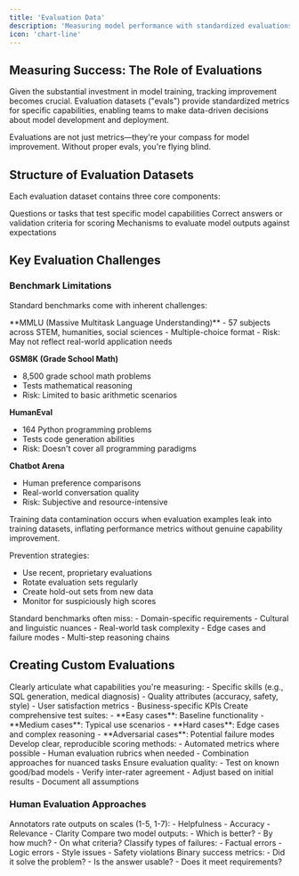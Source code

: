 ```yaml
---
title: 'Evaluation Data'
description: 'Measuring model performance with standardized evaluations and benchmarks'
icon: 'chart-line'
---
```


## Measuring Success: The Role of Evaluations

Given the substantial investment in model training, tracking improvement becomes crucial. Evaluation datasets ("evals") provide standardized metrics for specific capabilities, enabling teams to make data-driven decisions about model development and deployment.

<Note>
Evaluations are not just metrics—they're your compass for model improvement. Without proper evals, you're flying blind.
</Note>

## Structure of Evaluation Datasets

Each evaluation dataset contains three core components:

<CardGroup cols={3}>
<Card title="Test Prompts" icon="message">
  Questions or tasks that test specific model capabilities
</Card>

<Card title="Ground Truth" icon="check-circle">
  Correct answers or validation criteria for scoring
</Card>

<Card title="Scoring Logic" icon="calculator">
  Mechanisms to evaluate model outputs against expectations
</Card>
</CardGroup>

## Key Evaluation Challenges

### Benchmark Limitations

Standard benchmarks come with inherent challenges:

<Tabs>
<Tab title="Common Benchmarks">
**MMLU (Massive Multitask Language Understanding)**
- 57 subjects across STEM, humanities, social sciences
- Multiple-choice format
- Risk: May not reflect real-world application needs

**GSM8K (Grade School Math)**
- 8,500 grade school math problems
- Tests mathematical reasoning
- Risk: Limited to basic arithmetic scenarios

**HumanEval**
- 164 Python programming problems
- Tests code generation abilities
- Risk: Doesn't cover all programming paradigms

**Chatbot Arena**
- Human preference comparisons
- Real-world conversation quality
- Risk: Subjective and resource-intensive
</Tab>

<Tab title="Contamination Risks">
<Warning>
Training data contamination occurs when evaluation examples leak into training datasets, inflating performance metrics without genuine capability improvement.
</Warning>

Prevention strategies:
- Use recent, proprietary evaluations
- Rotate evaluation sets regularly
- Create hold-out sets from new data
- Monitor for suspiciously high scores
</Tab>

<Tab title="Coverage Gaps">
Standard benchmarks often miss:
- Domain-specific requirements
- Cultural and linguistic nuances
- Real-world task complexity
- Edge cases and failure modes
- Multi-step reasoning chains
</Tab>
</Tabs>

## Creating Custom Evaluations

<Steps>
<Step title="Define Evaluation Objectives">
Clearly articulate what capabilities you're measuring:
- Specific skills (e.g., SQL generation, medical diagnosis)
- Quality attributes (accuracy, safety, style)
- User satisfaction metrics
- Business-specific KPIs
</Step>

<Step title="Design Test Cases">
Create comprehensive test suites:
- **Easy cases**: Baseline functionality
- **Medium cases**: Typical use scenarios
- **Hard cases**: Edge cases and complex reasoning
- **Adversarial cases**: Potential failure modes
</Step>

<Step title="Establish Scoring Criteria">
Develop clear, reproducible scoring methods:
- Automated metrics where possible
- Human evaluation rubrics when needed
- Combination approaches for nuanced tasks
</Step>

<Step title="Validate and Iterate">
Ensure evaluation quality:
- Test on known good/bad models
- Verify inter-rater agreement
- Adjust based on initial results
- Document all assumptions
</Step>
</Steps>



### Human Evaluation Approaches

<CardGroup cols={2}>
<Card title="Likert Scale Rating" icon="star">
Annotators rate outputs on scales (1-5, 1-7):
- Helpfulness
- Accuracy
- Relevance
- Clarity
</Card>

<Card title="Pairwise Comparison" icon="scale-balanced">
Compare two model outputs:
- Which is better?
- By how much?
- On what criteria?
</Card>

<Card title="Error Categorization" icon="tags">
Classify types of failures:
- Factual errors
- Logic errors
- Style issues
- Safety violations
</Card>

<Card title="Task Completion" icon="check-square">
Binary success metrics:
- Did it solve the problem?
- Is the answer usable?
- Does it meet requirements?
</Card>
</CardGroup>









 